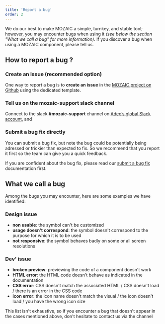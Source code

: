 ```yaml
---
title: 'Report a bug'
order: 2
---
```


We do our best to make MOZAIC a simple, turnkey, and stable tool;
however, you may encounter bugs when using it _(see below the section "What we call a bug" for more information)_. If you discover a bug when using a MOZAIC component, please tell us.

## How to report a bug ?

### Create an Issue (recommended option)

One way to report a bug is to **create an issue** in the [MOZAIC project on Github](https://github.com/adeo/mozaic-design-system/issues) using the dedicated template.

### Tell us on the mozaic-support slack channel

Connect to the slack **#mozaic-support** channel on [Adeo’s global Slack account](https://adeo-tech-community.slack.com), and

### Submit a bug fix directly

You can submit a bug fix, but note the bug could be potentially being adressed or trickier than expected to fix. So we recommend that you report it first so the team can give you a quick feedback.

If you are confident about the bug fix, please read our [submit a bug fix](/Contributing/SubmitChanges/SubmitBugFix/) documentation first.

## What we call a bug

Among the bugs you may encounter, here are some examples we have identified:

### Design issue

- **non usable**: the symbol can't be customized
- **usage doesn't correspond**: the symbol doesn't correspond to the purpose for which it is to be used
- **not responsive**: the symbol behaves badly on some or all screen resolutions

### Dev' issue

- **broken preview**: previewing the code of a component doesn't work
- **HTML error**: the HTML code doesn't behave as indicated in the documentation
- **CSS error**: CSS doesn't match the associated HTML / CSS doesn't load / there is an error in the CSS code
- **icon error**: the icon name doesn't match the visual / the icon doesn't load / you have the wrong icon size

This list isn't exhaustive, so if you encounter a bug that doesn't appear in the cases mentioned above, don't hesitate to contact us via the channel
